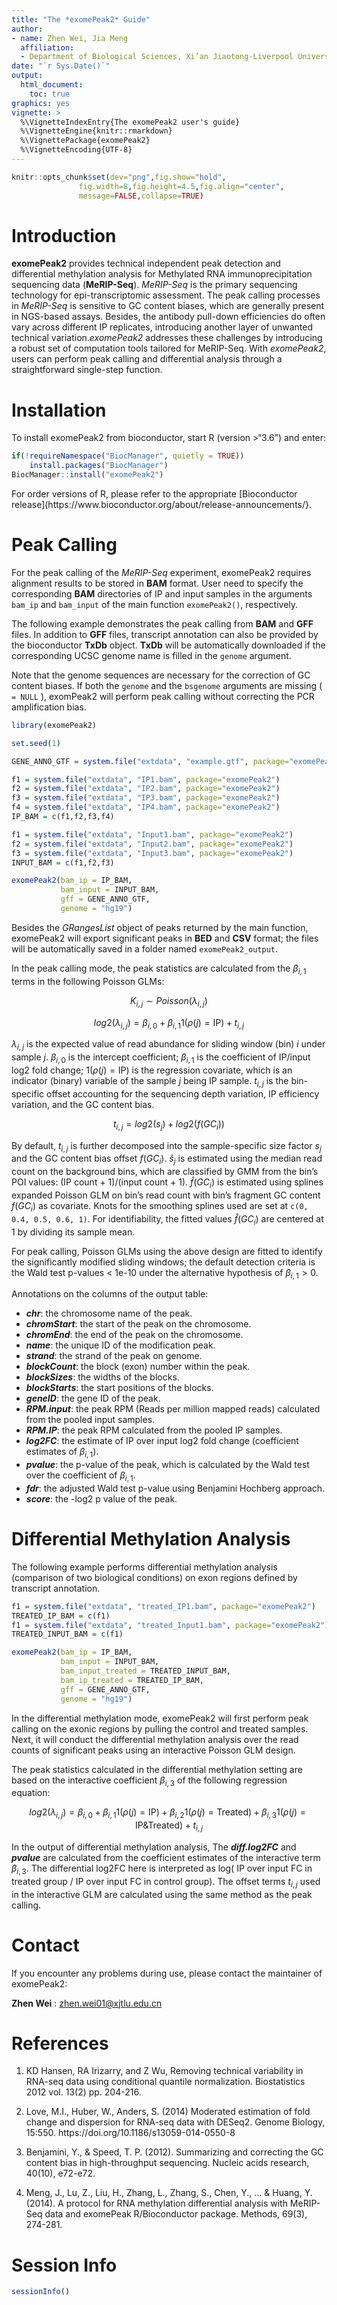 ```yaml
---
title: "The *exomePeak2* Guide"
author: 
- name: Zhen Wei, Jia Meng
  affiliation:
  - Department of Biological Sciences, Xi’an Jiaotong-Liverpool University, Suzhou, Jiangsu, 215123, China; Institute of Integrative Biology, University of Liverpool, L7 8TX, Liverpool, United Kingdom;
date: "`r Sys.Date()`"
output:
  html_document:
    toc: true
graphics: yes
vignette: >
  %\VignetteIndexEntry{The exomePeak2 user's guide}
  %\VignetteEngine{knitr::rmarkdown}
  %\VignettePackage{exomePeak2}
  %\VignetteEncoding{UTF-8}
---
```


```r
knitr::opts_chunk$set(dev="png",fig.show="hold",
               fig.width=8,fig.height=4.5,fig.align="center",
               message=FALSE,collapse=TRUE)
```

# Introduction

**exomePeak2** provides technical independent peak detection and differential methylation analysis for Methylated RNA immunoprecipitation sequencing data (**MeRIP-Seq**). *MeRIP-Seq* is the primary sequencing technology for epi-transcriptomic assessment. The peak calling processes in *MeRIP-Seq* is sensitive to GC content biases, which are generally present in NGS-based assays. Besides, the antibody pull-down efficiencies do often vary across different IP replicates, introducing another layer of unwanted technical variation.*exomePeak2* addresses these challenges by introducing a robust set of computation tools tailored for MeRIP-Seq. With *exomePeak2*, users can perform peak calling and differential analysis through a straightforward single-step function.

# Installation

To install exomePeak2 from bioconductor, start R (version >"3.6") and enter:

```r
if(!requireNamespace("BiocManager", quietly = TRUE))
    install.packages("BiocManager")
BiocManager::install("exomePeak2")
```

For order versions of R, please refer to the appropriate [Bioconductor release](https://www.bioconductor.org/about/release-announcements/}.

# Peak Calling

For the peak calling of the *MeRIP-Seq* experiment, exomePeak2 requires alignment results to be stored in **BAM** format. User need to specify the corresponding **BAM** directories of IP and input samples in the arguments `bam_ip` and `bam_input` of the main function `exomePeak2()`, respectively. 

The following example demonstrates the peak calling from **BAM** and **GFF** files. In addition to **GFF** files, transcript annotation can also be provided by the bioconductor **TxDb** object. **TxDb** will be automatically downloaded if the corresponding UCSC genome name is filled in the `genome` argument.

Note that the genome sequences are necessary for the correction of GC content biases. If both the `genome` and the `bsgenome` arguments are missing ( `= NULL` ), exomPeak2 will perform peak calling without correcting the PCR amplification bias.

```r
library(exomePeak2)

set.seed(1)

GENE_ANNO_GTF = system.file("extdata", "example.gtf", package="exomePeak2")

f1 = system.file("extdata", "IP1.bam", package="exomePeak2")
f2 = system.file("extdata", "IP2.bam", package="exomePeak2")
f3 = system.file("extdata", "IP3.bam", package="exomePeak2")
f4 = system.file("extdata", "IP4.bam", package="exomePeak2")
IP_BAM = c(f1,f2,f3,f4)

f1 = system.file("extdata", "Input1.bam", package="exomePeak2")
f2 = system.file("extdata", "Input2.bam", package="exomePeak2")
f3 = system.file("extdata", "Input3.bam", package="exomePeak2")
INPUT_BAM = c(f1,f2,f3)

exomePeak2(bam_ip = IP_BAM,
           bam_input = INPUT_BAM,
           gff = GENE_ANNO_GTF,
           genome = "hg19")
```

Besides the *GRangesList* object of peaks returned by the main function, exomePeak2 will export significant peaks in **BED** and **CSV** format; the files will be automatically saved in a folder named `exomePeak2_output`.

In the peak calling mode, the peak statistics are calculated from the ${\beta}_{i,1}$ terms in the following Poisson GLMs:

$$K_{i,j} \sim Poisson(\lambda_{i,j})$$

$$log2(\lambda_{i,j}) = {\beta}_{i,0} + {\beta}_{i,1}1(\rho(j)=\text{IP}) + t_{i,j}$$

$\lambda_{i,j}$ is the expected value of read abundance for sliding window (bin) $i$ under sample $j$. ${\beta}_{i,0}$ is the intercept coefficient; ${\beta}_{i,1}$ is the coefficient of IP/input log2 fold change; $1(\rho(j)=\text{IP})$ is the regression covariate, which is an indicator (binary) variable of the sample $j$ being IP sample. $t_{i,j}$ is the bin-specific offset accounting for the sequencing depth variation, IP efficiency variation, and the GC content bias. 

$$t_{i,j} = log2(s_j) + log2(f(GC_i))$$

By default, $t_{i,j}$ is further decomposed into the sample-specific size factor $s_j$ and the GC content bias offset $f(GC_i)$.  $\hat s_j$ is estimated using the median read count on the background bins, which are classified by GMM from the bin's POI values: (IP count + 1)/(input count + 1). $\hat f(GC_i)$ is estimated using splines expanded Poisson GLM on bin's read count with bin's fragment GC content $f(GC_i)$ as covariate. Knots for the smoothing splines used are set at `c(0, 0.4, 0.5, 0.6, 1)`. For identifiability, the fitted values $\hat f(GC_i)$ are centered at 1 by dividing its sample mean.

For peak calling, Poisson GLMs using the above design are fitted to identify the significantly modified sliding windows; the default detection criteria is the Wald test p-values < 1e-10 under the alternative hypothesis of ${\beta}_{i,1} > 0$. 

Annotations on the columns of the output table:

- ***chr***: the chromosome name of the peak.
- ***chromStart***: the start of the peak on the chromosome.
- ***chromEnd***: the end of the peak on the chromosome.
- ***name***: the unique ID of the modification peak.
- ***strand***: the strand of the peak on genome.
- ***blockCount***: the block (exon) number within the peak.
- ***blockSizes***: the widths of the blocks.
- ***blockStarts***: the start positions of the blocks.
- ***geneID***: the gene ID of the peak.
- ***RPM.input***: the peak RPM (Reads per million mapped reads) calculated from the pooled input samples.
- ***RPM.IP***: the peak RPM calculated from the pooled IP samples.
- ***log2FC***: the estimate of IP over input log2 fold change (coefficient estimates of ${\beta}_{i,1}$).
- ***pvalue***: the p-value of the peak, which is calculated by the Wald test over the coefficient of ${\beta}_{i,1}$.
- ***fdr***: the adjusted Wald test p-value using Benjamini Hochberg approach.
- ***score***: the -log2 p value of the peak.

# Differential Methylation Analysis 

The following example performs differential methylation analysis (comparison of two biological conditions) on exon regions defined by transcript annotation.

```r
f1 = system.file("extdata", "treated_IP1.bam", package="exomePeak2")
TREATED_IP_BAM = c(f1)
f1 = system.file("extdata", "treated_Input1.bam", package="exomePeak2")
TREATED_INPUT_BAM = c(f1)

exomePeak2(bam_ip = IP_BAM,
           bam_input = INPUT_BAM,
           bam_input_treated = TREATED_INPUT_BAM,
           bam_ip_treated = TREATED_IP_BAM,
           gff = GENE_ANNO_GTF,
           genome = "hg19")
```

In the differential methylation mode, exomePeak2 will first perform peak calling on the exonic regions by pulling the control and treated samples. Next, it will conduct the differential methylation analysis over the read counts of significant peaks using an interactive Poisson GLM design. 

The peak statistics calculated in the differential methylation setting are based on the interactive coefficient ${\beta}_{i,3}$ of the following regression equation:

$$log2(\lambda_{i,j}) = {\beta}_{i,0} + {\beta}_{i,1}1(\rho(j)=\text{IP}) + {\beta}_{i,2}1(\rho(j)=\text{Treated}) + {\beta}_{i,3}1(\rho(j)=\text{IP&Treated}) + t_{i,j}$$

In the output of differential methylation analysis, The ***diff.log2FC*** and ***pvalue*** are calculated from the coefficient estimates of the interactive term ${\beta}_{i,3}$. The differential log2FC here is interpreted as log( IP over input FC in treated group / IP over input FC in control group). The offset terms $t_{i,j}$ used in the interactive GLM are calculated using the same method as the peak calling.

# Contact

If you encounter any problems during use, please contact the maintainer of exomePeak2:

**Zhen Wei** :  <zhen.wei01@xjtlu.edu.cn>

# References
1. KD Hansen, RA Irizarry, and Z Wu, Removing technical variability in RNA-seq data using conditional quantile normalization. Biostatistics 2012 vol. 13(2) pp. 204-216.

2. Love, M.I., Huber, W., Anders, S. (2014) Moderated estimation of fold change and dispersion for RNA-seq data with DESeq2. Genome Biology, 15:550. https://doi.org/10.1186/s13059-014-0550-8

3. Benjamini, Y., & Speed, T. P. (2012). Summarizing and correcting the GC content bias in high-throughput sequencing. Nucleic acids research, 40(10), e72-e72.

4. Meng, J., Lu, Z., Liu, H., Zhang, L., Zhang, S., Chen, Y., ... & Huang, Y. (2014). A protocol for RNA methylation differential analysis with MeRIP-Seq data and exomePeak R/Bioconductor package. Methods, 69(3), 274-281.

# Session Info
```r
sessionInfo()
```



